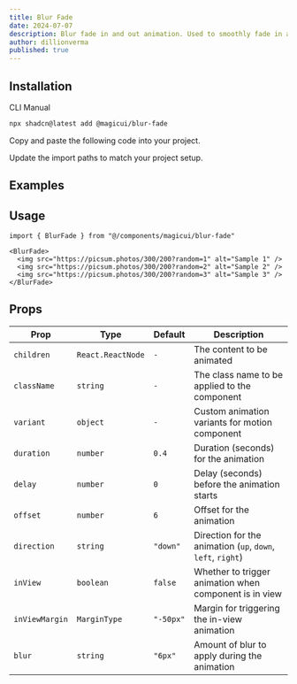 ```yaml
---
title: Blur Fade
date: 2024-07-07
description: Blur fade in and out animation. Used to smoothly fade in and out content.
author: dillionverma
published: true
---
```


<ComponentPreview name="blur-fade-demo" />

## Installation

<Tabs defaultValue="cli">

<TabsList>
  <TabsTrigger value="cli">CLI</TabsTrigger>
  <TabsTrigger value="manual">Manual</TabsTrigger>
</TabsList>
<TabsContent value="cli">

```bash
npx shadcn@latest add @magicui/blur-fade
```

</TabsContent>

<TabsContent value="manual">

<Steps>

<Step>Copy and paste the following code into your project.</Step>

<ComponentSource name="blur-fade" />

<Step>Update the import paths to match your project setup.</Step>

</Steps>

</TabsContent>

</Tabs>

## Examples

<ComponentPreview name="blur-fade-text-demo" />

## Usage

```tsx showLineNumbers
import { BlurFade } from "@/components/magicui/blur-fade"
```

```tsx showLineNumbers
<BlurFade>
  <img src="https://picsum.photos/300/200?random=1" alt="Sample 1" />
  <img src="https://picsum.photos/300/200?random=2" alt="Sample 2" />
  <img src="https://picsum.photos/300/200?random=3" alt="Sample 3" />
</BlurFade>
```

## Props

| Prop           | Type              | Default   | Description                                                 |
| -------------- | ----------------- | --------- | ----------------------------------------------------------- |
| `children`     | `React.ReactNode` | `-`       | The content to be animated                                  |
| `className`    | `string`          | `-`       | The class name to be applied to the component               |
| `variant`      | `object`          | `-`       | Custom animation variants for motion component              |
| `duration`     | `number`          | `0.4`     | Duration (seconds) for the animation                        |
| `delay`        | `number`          | `0`       | Delay (seconds) before the animation starts                 |
| `offset`       | `number`          | `6`       | Offset for the animation                                    |
| `direction`    | `string`          | `"down"`  | Direction for the animation (`up`, `down`, `left`, `right`) |
| `inView`       | `boolean`         | `false`   | Whether to trigger animation when component is in view      |
| `inViewMargin` | `MarginType`      | `"-50px"` | Margin for triggering the in-view animation                 |
| `blur`         | `string`          | `"6px"`   | Amount of blur to apply during the animation                |
